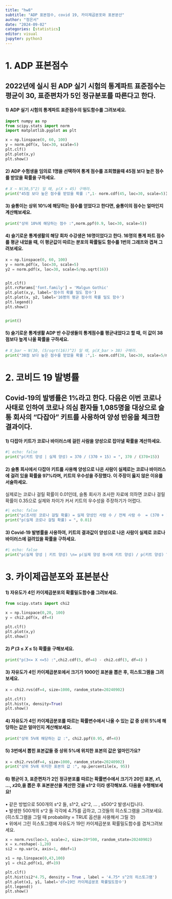 ```yaml
---
title: "hw8"
subtitle: "ADP 표본점수, covid 19, 카이제곱분포와 표본분산"
author: "정은서"
date: "2024-09-02"
categories: [statistics]
editor: visual
jupyter: python3
---
```


# 1. ADP 표본점수  


## 2022년에 실시 된 ADP 실기 시험의 통계파트 표준점수는 평균이 30, 표준편차가 5인 정규분포를 따른다고 한다.    
#### 1) ADP 실기 시험의 통계파트 표준점수의 밀도함수를 그려보세요.  
```python
import numpy as np
from scipy.stats import norm
import matplotlib.pyplot as plt

x = np.linspace(0, 60, 100)
y = norm.pdf(x, loc=30, scale=5)
plt.clf()
plt.plot(x,y)
plt.show()
```

####  

#### 2) ADP 수험생을 임의로 1명을 선택하여 통계 점수를 조회했을때 45점 보다 높은 점수를 받았을 확률을 구하세요.  
```python
# X ~ N(30,5^2) 일 때, p(X > 45) 구해라.
print("45점 보다 높은 점수를 받았을 확률 :",1- norm.cdf(45, loc=30, scale=5))
```

####  

#### 3) 슬통이는 상위 10%에 해당하는 점수를 얻었다고 한다면, 슬통이의 점수는 얼마인지 계산해보세요.  
```python
print("상위 10%에 해당하는 점수 :",norm.ppf(0.9, loc=30, scale=5))
```

####  

#### 4) 슬기로운 통계생활의 해당 회차 수강생은 16명이었다고 한다. 16명의 통계 파트 점수를 평균 내었을 때, 이 평균값이 따르는 분포의 확률밀도 함수를 1번의 그래프와 겹쳐 그려보세요.  
```python
x = np.linspace(0, 60, 100)
y = norm.pdf(x, loc=30, scale=5)
y2 = norm.pdf(x, loc=30, scale=5/np.sqrt(16))


plt.clf()
plt.rcParams['font.family'] = 'Malgun Gothic'
plt.plot(x,y, label='점수의 확률 밀도 함수')
plt.plot(x, y2, label='16명의 평균 점수의 확률 밀도 함수')
plt.legend()
plt.show()


print()
```


####  

#### 5) 슬기로운 통계생활 ADP 반 수강생들의 통계점수를 평균내었다고 할 때, 이 값이 38점보다 높게 나올 확률을 구하세요.   
```python
# X_bar ~ N(30, (5/sqrt(16))^2) 일 때, p(X_bar > 38) 구해라.
print("38점 보다 높은 점수를 받았을 확률 :",1- norm.cdf(38, loc=30, scale=5/np.sqrt(16)))
```

#  

#  



# 2. 코비드 19 발병률
## Covid‑19의 발병률은 1%라고 한다. 다음은 이번 코로나 사태로 인하여 코로나 의심 환자들 1,085명을 대상으로 슬통 회사의 “다잡아” 키트를 사용하여 양성 반응을 체크한 결과이다.

#### 1) 다잡아 키트가 코로나 바이러스에 걸린 사람을 양성으로 잡아낼 확률을 계산하세요.  
```python
#| echo: false
print("p(키트 양성 | 실제 양성) = 370 / (370 + 15) = ", 370 / (370+15))
```

####  


#### 2) 슬통 회사에서 다잡아 키트를 사용해 양성으로 나온 사람이 실제로는 코로나 바이러스에 걸려 있을 확률을 97%라며, 키트의 우수성을 주장했다. 이 주장이 옳지 않은 이유를 서술하세요.
실제로는 코로나 걸릴 확률이 0.01인데, 슬통 회사가 조사한 자료에 의하면 코로나 걸릴 확률이 0.35으로 실제와 차이가 커서 키트의 우수성을 주장하기가 어렵다.  
```python
#| echo: false
print("p(조사된 코로나 걸릴 확률) = 실제 양성인 사람 수 / 전체 사람 수  = (370 + 15) / (370 + 10 + 15 + 690) = ", (370 + 15) / (370 + 10 + 15 + 690))
print("p(실제 코로나 걸릴 확률) = ", 0.01)
```

####  

#### 3) Covid‑19 발병률을 사용하여, 키트의 결과값이 양성으로 나온 사람이 실제로 코로나 바이러스에 걸려있을 확률을 구하세요.  
```python
#| echo: false
print("p(실제 양성 | 키트 양성) \n= p(실제 양성 동시에 키트 양성) / p(키트 양성) \n= p(실제 양성)*p(키트 양성 | 실제 양성) / {p(실제 양성)*p(키트 양성 | 실제 양성) + p(실제 음성)*p(키트 양성 | 실제 음성)} \n= 0.01*370/(370+15) / {0.01*370/(370+15) + (1-0.01)*10/(10+690)} \n=", (0.01*370/(370+15)) / (0.01*370/(370+15) + (1-0.01)*10/(10+690)))
```




#  


#  



# 3. 카이제곱분포와 표본분산

#### 1) 자유도가 4인 카이제곱분포의 확률밀도함수를 그려보세요.  
```python
from scipy.stats import chi2

x = np.linspace(0,20, 100)
y = chi2.pdf(x, df=4)

plt.clf()
plt.plot(x,y)
plt.show()
```

####  

#### 2) 𝑃 (3 ≤ 𝑋 ≤ 5) 확률을 구해보세요.  
```python
print("p(3<= X <=5) :",chi2.cdf(5, df=4) - chi2.cdf(3, df=4) )
```

####  

#### 3) 자유도가 4인 카이제곱분포에서 크기가 1000인 표본을 뽑은 후, 히스토그램을 그려보세요.  
```python
x = chi2.rvs(df=4, size=1000, random_state=20240902)

plt.clf()
plt.hist(x, density=True)
plt.show()
```

####  

#### 4) 자유도가 4인 카이제곱분포를 따르는 확률변수에서 나올 수 있는 값 중 상위 5%에 해당하는 값은 얼마인지 계산해보세요.  
```python
print("상위 5%에 해당하는 값 :", chi2.ppf(0.95, df=4))
```

####  

#### 5) 3번에서 뽑힌 표본값들 중 상위 5%에 위치한 표본의 값은 얼마인가요?  
```python
x = chi2.rvs(df=4, size=1000, random_state=20240902)
print("상위 5%에 위치한 표본의 값 :", np.percentile(x, 95))
```

####  

#### 6) 평균이 3, 표준편차가 2인 정규분포를 따르는 확률변수에서 크기가 20인 표본, 𝑥1, ..., 𝑥20,을 뽑은 후 표본분산을 계산한 것을 s1^2 이라 생각해보죠. 다음을 수행해보세요!
• 같은 방법으로 500개의 s^2 들, s1^2, s2^2, ... , s500^2 발생시킵니다.  
• 발생한 500개의 s^2 들 각각에 4.75를 곱하고, 그것들의 히스토그램을 그려보세요. (히스토그램을 그릴 때 probability = TRUE 옵션을 사용해서 그릴 것)  
• 위에서 그린 히스토그램에 자유도가 19인 카이제곱분포 확률밀도함수를 겹쳐그려보세요.    
```python
x = norm.rvs(loc=3, scale=2, size=20*500, random_state=20240902)
x = x.reshape(-1,20)
si2 = np.var(x, axis=1, ddof=1)

x1 = np.linspace(0,43,100)
y1 = chi2.pdf(x1, df=19)

plt.clf()
plt.hist(si2*4.75, density = True , label = '4.75* s^2의 히스토그램')
plt.plot(x1, y1, label='df=19인 카이제곱분포 확률밀도함수')
plt.legend()
plt.show()
```

